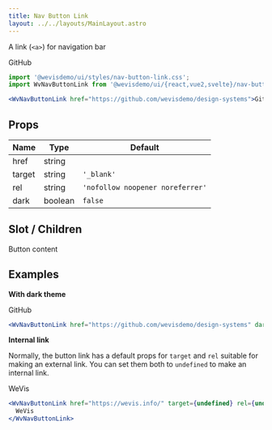 ```yaml
---
title: Nav Button Link
layout: ../../layouts/MainLayout.astro
---
```



A link (`<a>`) for navigation bar

<div class="not-prose component-preview">
<WvNavButtonLink href="https://github.com/wevisdemo/design-systems">GitHub</WvNavButtonLink>
</div>

```jsx
import '@wevisdemo/ui/styles/nav-button-link.css';
import WvNavButtonLink from '@wevisdemo/ui/{react,vue2,svelte}/nav-button-link';

<WvNavButtonLink href="https://github.com/wevisdemo/design-systems">GitHub</WvNavButtonLink>;
```

## Props

| Name    | Type    | Default                          |
| ------- | ------- | -------------------------------- |
| href    | string  |                                  |
| target  | string  | `'_blank'`                       |
| rel     | string  | `'nofollow noopener noreferrer'` |
| dark    | boolean | `false`                          |

## Slot / Children

Button content

## Examples

**With dark theme**

<div class="not-prose component-preview preview-dark">
<WvNavButtonLink href="https://github.com/wevisdemo/design-systems" dark>GitHub</WvNavButtonLink>
</div>

```jsx
<WvNavButtonLink href="https://github.com/wevisdemo/design-systems" dark>GitHub</WvNavButtonLink>
```

**Internal link**

Normally, the button link has a default props for `target` and `rel` suitable
for making an external link. You can set them both to `undefined` to make an
internal link.

<div class="not-prose component-preview">
<WvNavButtonLink href="https://wevis.info/" target="" rel="">WeVis</WvNavButtonLink>
</div>

```jsx
<WvNavButtonLink href="https://wevis.info/" target={undefined} rel={undefined}>
  WeVis
</WvNavButtonLink>
```